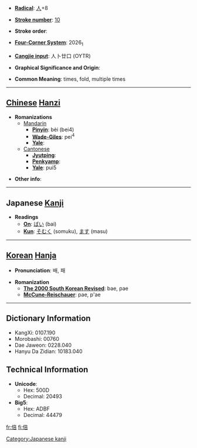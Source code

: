 * '''[[Wiktionary:Chinese radical index| Radical]]''': [[Wiktionary:Chinese radical index 人|人]]+8

* '''[[Wiktionary:Chinese total strokes index|Stroke number]]''': [[Wiktionary:Chinese total strokes index 10|10]]

* '''Stroke order''': 

* '''[[Wiktionary:Chinese four corner index|Four-Corner System]]''': 2026<sub>1</sub>

* '''[[Wiktionary:Chinese Cangjie index|Cangjie input]]''': 人卜廿口 (OYTR)

* '''Graphical Significance and Origin''': 

* '''Common Meaning''': times, fold, multiple times

----

== [[Chinese]] [[Hanzi]] ==

* '''Romanizations'''
** [[Mandarin]]
*** '''[[Pinyin]]''': bèi (bei4)
*** '''[[Wade-Giles]]''': pei<sup>4</sup>
*** '''[[Yale]]''': 
**[[Cantonese]]
***'''[[Jyutping]]''':
***'''[[Penkyamp]]''': 
***'''[[Yale]]''': pui5

* '''Other info''': 

----

== Japanese [[Kanji]] ==

* '''Readings'''
** '''[[On]]''': [[ばい]] (bai)
** '''[[Kun]]''': [[そむく]] (somuku), [[ます]] (masu)

[[Category:Japanese kanji]]
----

== [[Korean]] [[Hanja]] ==

* '''Pronunciation''': 배, 패

* '''Romanization'''
** '''[[The 2000 South Korean Revised Romanization|The 2000 South Korean Revised]]''': bae, pae
** '''[[McCune-Reischauer]]''': pae, p'ae

----

== Dictionary Information ==

* KangXi: 0107.190
* Morobashi: 00760
* Dae Jaweon: 0228.040
* Hanyu Da Zidian: 10183.040

== Technical Information ==

* '''Unicode''':
** Hex: 500D
** Decimal: 20493
* '''Big5''':
** Hex: ADBF
** Decimal: 44479

[[fr:倍]]
[[fi:倍]]